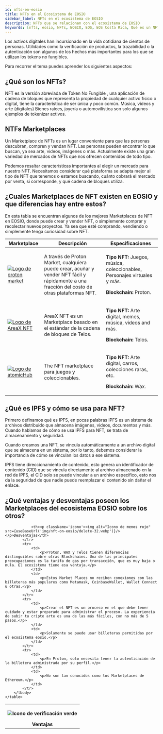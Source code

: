 ```yaml
---
id: nfts-en-eosio
title: NFTs en el Ecosistema de EOSIO
sidebar_label: NFTs en el ecosistema de EOSIO
description: NFTs que se relacionan con el ecosistema de EOSIO
keywords: [nfts, eosio, NFTs, EOSIO, EOS, EOS Costa Rica, Qué es un NFT, Para que sirven los NFT]
---
```



Los activos digitales han incursionado en la vida cotidiana de cientos de personas. Utilidades como la verificación de productos, la trazabilidad o la autenticación son algunos de los hechos más importantes para los que se utilizan los tokens no fungibles.

Para recorrer el tema puedes aprender los siguientes aspectos:

## ¿Qué son los NFTs?

NFT es la versión abreviada de Token No Fungible , una aplicación de cadena de bloques que representa la propiedad de cualquier activo físico o digital, tiene la característica de ser única y poco común. Música, videos y arte (digitales) Bienes raíces, joyería o automovilística son solo algunos ejemplos de tokenizar activos.

## NTFs Marketplaces

Un Marketplace de NFTs es un lugar conveniente para que las personas descubran, compren y vendan NFT. Las personas pueden encontrar lo que buscan, ya sea arte, videos, imágenes o más.
Actualmente existe una gran variedad de mercados de NFTs que nos ofrecen contenidos de todo tipo. 

Podemos resaltar características importantes al elegir un mercado para nuestro NFT.
Necesitamos considerar qué plataforma se adapta mejor al tipo de NFT que tenemos o estamos buscando, cuánto cobrará el mercado por venta, si corresponde, y qué cadena de bloques utiliza. 

## ¿Cuales Marketplaces de NFT existen en EOSIO y que diferencias hay entre estos?

En esta tabla se encuentran algunos de los mejores Marketplaces de NFT en EOSIO, donde puede crear y vender NFT, o simplemente comprar y recolectar nuevos proyectos. Ya sea que esté comprando, vendiendo o simplemente tenga curiosidad sobre NFT.

<Grid className='table-nft-marketplaces'>
			<table>
                <tbody>
			        <tr>
                        <th>Marketplace</th>
                        <th>Descripción</th>
                        <th>Especificaciones</th>
                    </tr>
                </tbody>
                <tbody>
                    <tr>
                        <td>
                            <a href="https://www.protonmarket.com/">
                                <img alt="Logo de proton market" src="https://www.protonmarket.com/beta-logo.svg"/>
                            </a>
                        </td>
                        <td>
                            <p>A través de Proton Market, cualquiera puede crear, acuñar y vender NFT fácil y rápidamente a una fracción del costo de otras plataformas NFT.</p>
                        </td>
                        <td>
                            <p><strong>Tipo NFT:</strong> Juegos, música, coleccionables, Personajes virtuales y más.</p>
                            <p><strong>Blockchain:</strong> Proton.</p>
                        </td>
                    </tr>
                    <tr>
                        <td>
                            <a href="https://areaxnft.com/">
                                <img alt="Logo de AreaX NFT" src="https://areaxnft.com/img/areax%20logo%20light.68b6831b.svg"/>
                            </a>
                        </td>
                        <td>
                            <p>AreaX NFT es un Marketplace basado en el estándar de la cadena de bloques de Telos.</p>
                        </td>
                        <td>
                            <p><strong>Tipo NFT:</strong> Arte digital, memes, música, videos and más.</p>
                            <p><strong>Blockchain:</strong> Telos.</p>
                        </td>
                    </tr>
                    <tr>
                        <td>
                            <a href="https://wax.atomichub.io/">
                                <img alt="Logo de atomicHub" className='atomicHubLogo' src="https://wax.atomichub.io/images/logos/atomichub.svg"/>
                            </a>
                        </td>
                        <td>
                            <p>The NFT marketplace para juegos y coleccionables.</p>
                        </td>
                        <td>
                            <p><strong>Tipo NFT:</strong> Arte digital, carros, colecciones raras, etc.</p>
                            <p><strong>Blockchain:</strong> Wax.</p>
                        </td>
                    </tr>
                </tbody>
			</table>
		</Grid>

## ¿Qué es IPFS y cómo se usa para NFT?

Primero definamos qué es IPFS, en pocas palabras IPFS es un sistema de archivos distribuido que almacena imágenes, videos, documentos y más. Cuando hablamos de cómo se usa IPFS para NFT, se trata de almacenamiento y seguridad.

Cuando creamos una NFT, se vincula automáticamente a un archivo digital que se almacena en un sistema, por lo tanto, debemos considerar la importancia de cómo se vinculan los datos a ese sistema.

IPFS tiene direccionamiento de contenido, esto genera un identificador de contenido (CID) que se vincula directamente al archivo almacenado en la red de IPFS, el CID solo se puede vincular a un archivo específico, esto nos da la seguridad de que nadie puede reemplazar el contenido sin dañar el enlace.

## ¿Qué ventajas y desventajas poseen los Marketplaces del ecosistema EOSIO sobre los otros?


<Grid className='table-nft-marketplaces'>
    <table>
        <tbody>
            <tr>
                <th><p className='icono'><img alt="Icono de verificación verde" src={useBaseUrl('img/nft-on-eosio/check-32.webp')}/></p>Ventajas</th>
                
                <th><p className='icono'><img alt="Icono de menos rojo" src={useBaseUrl('img/nft-on-eosio/delete-32.webp')}/></p>Desventajas</th>
            </tr>
            <tr>
                <td>
                    <p>Proton, WAX y Telos tienen diferencias distinguibles sobre otras Blockchains. Una de las principales preocupaciones es la tarifa de gas por transacción, que es muy baja o nula. El ecosistema tiene esa ventaja.</p>
                </td>
                <td>
                    <p>Estos Market Places no reciben conexiones con las billeteras más populares como Metamask, CoinbaseWallet, Wallet Connect u otras.</p>
                </td>
            </tr>
            <tr>
                <td>
                    <p>Crear el NFT es un proceso en el que debe tener cuidado y estar preparado para administrar el proceso. La experiencia de subir tu cripto arte es una de las más fáciles, con no más de 5 pasos.</p>
                </td>
                <td>
                    <p>Solamente se puede usar billeteras permitidas por el ecosistema eosio.</p>
                </td>
            </tr>
            <tr>
                <td>
                    <p>En Proton, solo necesita tener la autenticación de la billetera administrada por su perfil.</p>
                </td>
                <td>
                    <p>No son tan conocidos como los Marketplaces de Ethereum.</p>
                </td>
            </tr>
        </tbody>
    </table>
</Grid>